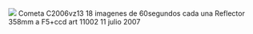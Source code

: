 <img src="https://astroccd.files.wordpress.com/2012/12/c2006-vz13-18-imagenes-60s-.jpg" />
Cometa C2006vz13 18 imagenes de 60segundos cada una Reflector 358mm a F5+ccd art 11002 11 julio 2007